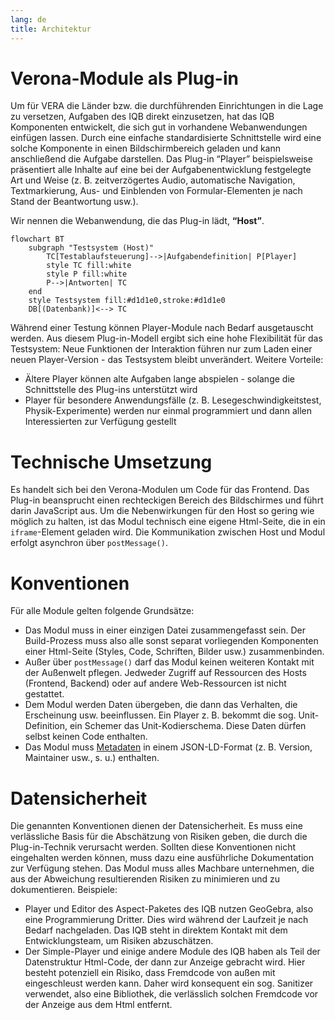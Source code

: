 ```yaml
---
lang: de
title: Architektur
---
```


# Verona-Module als Plug-in

Um für VERA die Länder bzw. die durchführenden Einrichtungen in die Lage zu versetzen, Aufgaben des IQB direkt einzusetzen, hat das IQB Komponenten entwickelt, die sich gut in vorhandene Webanwendungen einfügen lassen. Durch eine einfache standardisierte Schnittstelle wird eine solche Komponente in einen Bildschirmbereich geladen und kann anschließend die Aufgabe darstellen. Das Plug-in "Player" beispielsweise präsentiert alle Inhalte auf eine bei der Aufgabenentwicklung festgelegte Art und Weise (z. B. zeitverzögertes Audio, automatische Navigation, Textmarkierung, Aus- und Einblenden von Formular-Elementen je nach Stand der Beantwortung usw.).

Wir nennen die Webanwendung, die das Plug-in lädt, **"Host"**.

```mermaid
flowchart BT
    subgraph "Testsystem (Host)"
        TC[Testablaufsteuerung]-->|Aufgabendefinition| P[Player]
        style TC fill:white
        style P fill:white
        P-->|Antworten| TC
    end
    style Testsystem fill:#d1d1e0,stroke:#d1d1e0
    DB[(Datenbank)]<--> TC
```

Während einer Testung können Player-Module nach Bedarf ausgetauscht werden. Aus diesem Plug-in-Modell ergibt sich eine hohe Flexibilität für das Testsystem: Neue Funktionen der Interaktion führen nur zum Laden einer neuen Player-Version - das Testsystem bleibt unverändert. Weitere Vorteile:

* Ältere Player können alte Aufgaben lange abspielen - solange die Schnittstelle des Plug-ins unterstützt wird
* Player für besondere Anwendungsfälle (z. B. Lesegeschwindigkeitstest, Physik-Experimente) werden nur einmal programmiert und dann allen Interessierten zur Verfügung gestellt

# Technische Umsetzung

Es handelt sich bei den Verona-Modulen um Code für das Frontend. Das Plug-in beansprucht einen rechteckigen Bereich des Bildschirmes und führt darin JavaScript aus. Um die Nebenwirkungen für den Host so gering wie möglich zu halten, ist das Modul technisch eine eigene Html-Seite, die in ein `iframe`-Element geladen wird. Die Kommunikation zwischen Host und Modul erfolgt asynchron über `postMessage()`.

# Konventionen

Für alle Module gelten folgende Grundsätze:

* Das Modul muss in einer einzigen Datei zusammengefasst sein. Der Build-Prozess muss also alle sonst separat vorliegenden Komponenten einer Html-Seite (Styles, Code, Schriften, Bilder usw.) zusammenbinden.
* Außer über `postMessage()` darf das Modul keinen weiteren Kontakt mit der Außenwelt pflegen. Jedweder Zugriff auf Ressourcen des Hosts (Frontend, Backend) oder auf andere Web-Ressourcen ist nicht gestattet.
* Dem Modul werden Daten übergeben, die dann das Verhalten, die Erscheinung usw. beeinflussen. Ein Player z. B. bekommt die sog. Unit-Definition, ein Schemer das Unit-Kodierschema. Diese Daten dürfen selbst keinen Code enthalten.
* Das Modul muss [Metadaten](metadata.qmd) in einem JSON-LD-Format (z. B. Version, Maintainer usw., s. u.) enthalten.

# Datensicherheit
 
 Die genannten Konventionen dienen der Datensicherheit. Es muss eine verlässliche Basis für die Abschätzung von Risiken geben, die durch die Plug-in-Technik verursacht werden. Sollten diese Konventionen nicht eingehalten werden können, muss dazu eine ausführliche Dokumentation zur Verfügung stehen. Das Modul muss alles Machbare unternehmen, die aus der Abweichung resultierenden Risiken zu minimieren und zu dokumentieren. Beispiele:
 
 * Player und Editor des Aspect-Paketes des IQB nutzen GeoGebra, also eine Programmierung Dritter. Dies wird während der Laufzeit je nach Bedarf nachgeladen. Das IQB steht in direktem Kontakt mit dem Entwicklungsteam, um Risiken abzuschätzen.
 * Der Simple-Player und einige andere Module des IQB haben als Teil der Datenstruktur Html-Code, der dann zur Anzeige gebracht wird. Hier besteht potenziell ein Risiko, dass Fremdcode von außen mit eingeschleust werden kann. Daher wird konsequent ein sog. Sanitizer verwendet, also eine Bibliothek, die verlässlich solchen Fremdcode vor der Anzeige aus dem Html entfernt.